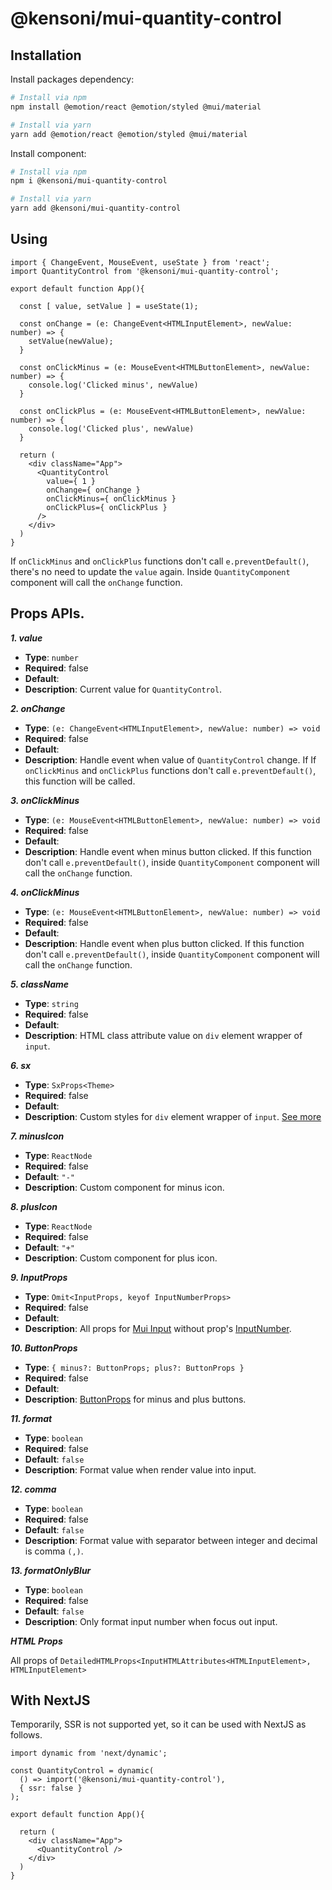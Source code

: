 
<Meta title="QuantityControl/Props" />

# @kensoni/mui-quantity-control

## Installation

Install packages dependency:

```sh
# Install via npm
npm install @emotion/react @emotion/styled @mui/material

# Install via yarn
yarn add @emotion/react @emotion/styled @mui/material
```

Install component:

```sh
# Install via npm
npm i @kensoni/mui-quantity-control

# Install via yarn
yarn add @kensoni/mui-quantity-control
```

## Using

```tsx
import { ChangeEvent, MouseEvent, useState } from 'react';
import QuantityControl from '@kensoni/mui-quantity-control';

export default function App(){

  const [ value, setValue ] = useState(1);

  const onChange = (e: ChangeEvent<HTMLInputElement>, newValue: number) => {
    setValue(newValue);
  }

  const onClickMinus = (e: MouseEvent<HTMLButtonElement>, newValue: number) => {
    console.log('Clicked minus', newValue)
  }

  const onClickPlus = (e: MouseEvent<HTMLButtonElement>, newValue: number) => {
    console.log('Clicked plus', newValue)
  }

  return (
    <div className="App">
      <QuantityControl 
        value={ 1 } 
        onChange={ onChange }
        onClickMinus={ onClickMinus }
        onClickPlus={ onClickPlus }
      />
    </div>
  )
}
```

If `onClickMinus` and `onClickPlus` functions don't call `e.preventDefault()`, there's no need to update the `value` again. Inside `QuantityComponent` component will call the `onChange` function.

## Props APIs.

_**1. value**_

- **Type**: `number`
- **Required**: false
- **Default**:
- **Description**: Current value for `QuantityControl`.

_**2. onChange**_

- **Type**: `(e: ChangeEvent<HTMLInputElement>, newValue: number) => void`
- **Required**: false
- **Default**:
- **Description**: Handle event when value of `QuantityControl` change. If If `onClickMinus` and `onClickPlus` functions don't call `e.preventDefault()`, this function will be called.

_**3. onClickMinus**_

- **Type**: `(e: MouseEvent<HTMLButtonElement>, newValue: number) => void`
- **Required**: false
- **Default**:
- **Description**: Handle event when minus button clicked. If this function don't call `e.preventDefault()`, inside `QuantityComponent` component will call the `onChange` function.

_**4. onClickMinus**_

- **Type**: `(e: MouseEvent<HTMLButtonElement>, newValue: number) => void`
- **Required**: false
- **Default**:
- **Description**: Handle event when plus button clicked. If this function don't call `e.preventDefault()`, inside `QuantityComponent` component will call the `onChange` function.

_**5. className**_

- **Type**: `string`
- **Required**: false
- **Default**:
- **Description**: HTML class attribute value on `div` element wrapper of  `input`.

_**6. sx**_

- **Type**: `SxProps<Theme>`
- **Required**: false
- **Default**:
- **Description**: Custom styles for `div` element wrapper of  `input`. [See more](https://mui.com/system/getting-started/the-sx-prop/)

_**7. minusIcon**_

- **Type**: `ReactNode`
- **Required**: false
- **Default**: `"-"`
- **Description**: Custom component for minus icon.

_**8. plusIcon**_

- **Type**: `ReactNode`
- **Required**: false
- **Default**: `"+"`
- **Description**: Custom component for plus icon.

_**9. InputProps**_

- **Type**: `Omit<InputProps, keyof InputNumberProps>`
- **Required**: false
- **Default**:
- **Description**: All props for [Mui Input](https://mui.com/material-ui/react-text-field/#inputs) without prop's [InputNumber](https://www.npmjs.com/package/@kensoni/react-input-number#user-content-api).

_**10. ButtonProps**_

- **Type**: `{ minus?: ButtonProps; plus?: ButtonProps }`
- **Required**: false
- **Default**: 
- **Description**: [ButtonProps](https://mui.com/material-ui/api/button/) for minus and plus buttons.

_**11. format**_

- **Type**: `boolean`
- **Required**: false
- **Default**: `false`
- **Description**: Format value when render value into input.

_**12. comma**_

- **Type**: `boolean`
- **Required**: false
- **Default**: `false`
- **Description**: Format value with separator between integer and decimal is comma `(,)`.

_**13. formatOnlyBlur**_

- **Type**: `boolean`
- **Required**: false
- **Default**: `false`
- **Description**: Only format input number when focus out input.

_**HTML Props**_

All props of `DetailedHTMLProps<InputHTMLAttributes<HTMLInputElement>, HTMLInputElement>`

## With NextJS

Temporarily, SSR is not supported yet, so it can be used with NextJS as follows.

```tsx
import dynamic from 'next/dynamic';

const QuantityControl = dynamic(
  () => import('@kensoni/mui-quantity-control'),
  { ssr: false }
);

export default function App(){

  return (
    <div className="App">
      <QuantityControl />
    </div>
  )
}
```